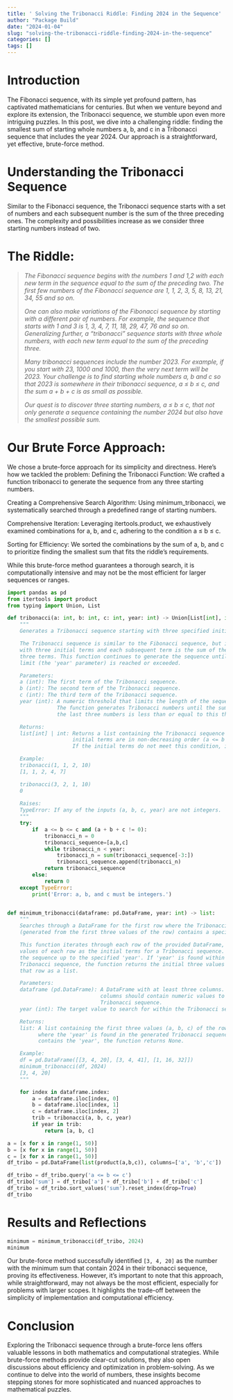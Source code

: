```yaml
---
title: ' Solving the Tribonacci Riddle: Finding 2024 in the Sequence'
author: "Package Build"
date: "2024-01-04"
slug: "solving-the-tribonacci-riddle-finding-2024-in-the-sequence"
categories: []
tags: []
---
```


# Introduction

The Fibonacci sequence, with its simple yet profound pattern, has captivated mathematicians for centuries. But when we venture beyond and explore its extension, the Tribonacci sequence, we stumble upon even more intriguing puzzles. In this post, we dive into a challenging riddle: finding the smallest sum of starting whole numbers a, b, and c in a Tribonacci sequence that includes the year 2024. Our approach is a straightforward, yet effective, brute-force method.

# Understanding the Tribonacci Sequence

Similar to the Fibonacci sequence, the Tribonacci sequence starts with a set of numbers and each subsequent number is the sum of the three preceding ones. The complexity and possibilities increase as we consider three starting numbers instead of two.

# The Riddle:

> *The Fibonacci sequence begins with the numbers 1 and 1,2 with each new term in the sequence equal to the sum of the preceding two. The first few numbers of the Fibonacci sequence are 1, 1, 2, 3, 5, 8, 13, 21, 34, 55 and so on.*
>
> *One can also make variations of the Fibonacci sequence by starting with a different pair of numbers. For example, the sequence that starts with 1 and 3 is 1, 3, 4, 7, 11, 18, 29, 47, 76 and so on. Generalizing further, a “tribonacci” sequence starts with three whole numbers, with each new term equal to the sum of the preceding three.*
>
> *Many tribonacci sequences include the number 2023. For example, if you start with 23, 1000 and 1000, then the very next term will be 2023. Your challenge is to find starting whole numbers a, b and c so that 2023 is somewhere in their tribonacci sequence, a ≤ b ≤ c, and the sum a + b + c is as small as possible.*
>
> *Our quest is to discover three starting numbers, a ≤ b ≤ c, that not only generate a sequence containing the number 2024 but also have the smallest possible sum.*

# Our Brute Force Approach:

We chose a brute-force approach for its simplicity and directness. Here’s how we tackled the problem: Defining the Tribonacci Function: We crafted a function tribonacci to generate the sequence from any three starting numbers.

Creating a Comprehensive Search Algorithm: Using minimum_tribonacci, we systematically searched through a predefined range of starting numbers.

Comprehensive Iteration: Leveraging itertools.product, we exhaustively examined combinations for a, b, and c, adhering to the condition a ≤ b ≤ c.

Sorting for Efficiency: We sorted the combinations by the sum of a, b, and c to prioritize finding the smallest sum that fits the riddle's requirements.

While this brute-force method guarantees a thorough search, it is computationally intensive and may not be the most efficient for larger sequences or ranges.

```python
import pandas as pd
from itertools import product
from typing import Union, List
```

```python
def tribonacci(a: int, b: int, c: int, year: int) -> Union[List[int], int]:
    """
    Generates a Tribonacci sequence starting with three specified initial terms.

    The Tribonacci sequence is similar to the Fibonacci sequence, but it starts 
    with three initial terms and each subsequent term is the sum of the preceding 
    three terms. This function continues to generate the sequence until a specified 
    limit (the 'year' parameter) is reached or exceeded.

    Parameters:
    a (int): The first term of the Tribonacci sequence.
    b (int): The second term of the Tribonacci sequence.
    c (int): The third term of the Tribonacci sequence.
    year (int): A numeric threshold that limits the length of the sequence. 
                The function generates Tribonacci numbers until the sum of 
                the last three numbers is less than or equal to this threshold.

    Returns:
    list[int] | int: Returns a list containing the Tribonacci sequence if the 
                     initial terms are in non-decreasing order (a <= b <= c). 
                     If the initial terms do not meet this condition, it returns 0.

    Example:
    tribonacci(1, 1, 2, 10)
    [1, 1, 2, 4, 7]

    tribonacci(3, 2, 1, 10)
    0
    
    Raises:
    TypeError: If any of the inputs (a, b, c, year) are not integers.
    """
    try:
        if  a <= b <= c and (a + b + c != 0):
            tribonacci_n = 0
            tribonacci_sequence=[a,b,c] 
            while tribonacci_n < year:
                tribonacci_n = sum(tribonacci_sequence[-3:])
                tribonacci_sequence.append(tribonacci_n)
            return tribonacci_sequence
        else:
            return 0
    except TypeError:
        print('Error: a, b, and c must be integers.')


def minimum_tribonacci(dataframe: pd.DataFrame, year: int) -> list:
    """
    Searches through a DataFrame for the first row where the Tribonacci sequence 
    (generated from the first three values of the row) contains a specified value ('year').

    This function iterates through each row of the provided DataFrame, using the first three 
    values of each row as the initial terms for a Tribonacci sequence. It then generates 
    the sequence up to the specified 'year'. If 'year' is found within the generated 
    Tribonacci sequence, the function returns the initial three values (a, b, c) from 
    that row as a list.

    Parameters:
    dataframe (pd.DataFrame): A DataFrame with at least three columns. The first three 
                              columns should contain numeric values to generate the 
                              Tribonacci sequence.
    year (int): The target value to search for within the Tribonacci sequences.

    Returns:
    list: A list containing the first three values (a, b, c) of the row from the DataFrame 
          where the 'year' is found in the generated Tribonacci sequence. If no sequence 
          contains the 'year', the function returns None.

    Example:
    df = pd.DataFrame([[3, 4, 20], [3, 4, 41], [1, 16, 32]])
    minimum_tribonacci(df, 2024)
    [3, 4, 20]
    """

    for index in dataframe.index:
        a = dataframe.iloc[index, 0]
        b = dataframe.iloc[index, 1]
        c = dataframe.iloc[index, 2]
        trib = tribonacci(a, b, c, year)
        if year in trib:
            return [a, b, c]
```

```python
a = [x for x in range(1, 50)] 
b = [x for x in range(1, 50)] 
c = [x for x in range(1, 50)] 
df_tribo = pd.DataFrame(list(product(a,b,c)), columns=['a', 'b','c'])

df_tribo = df_tribo.query('a <= b <= c')
df_tribo['sum'] = df_tribo['a'] + df_tribo['b'] + df_tribo['c']
df_tribo = df_tribo.sort_values('sum').reset_index(drop=True)
df_tribo
```

# Results and Reflections

```python
minimum = minimum_tribonacci(df_tribo, 2024)
minimum
```

Our brute-force method successfully identified `[3, 4, 20]` as the number with the minimum sum that contain 2024 in their tribonacci sequence, proving its effectiveness. However, it's important to note that this approach, while straightforward, may not always be the most efficient, especially for problems with larger scopes. It highlights the trade-off between the simplicity of implementation and computational efficiency.

# Conclusion

Exploring the Tribonacci sequence through a brute-force lens offers valuable lessons in both mathematics and computational strategies. While brute-force methods provide clear-cut solutions, they also open discussions about efficiency and optimization in problem-solving. As we continue to delve into the world of numbers, these insights become stepping stones for more sophisticated and nuanced approaches to mathematical puzzles.
